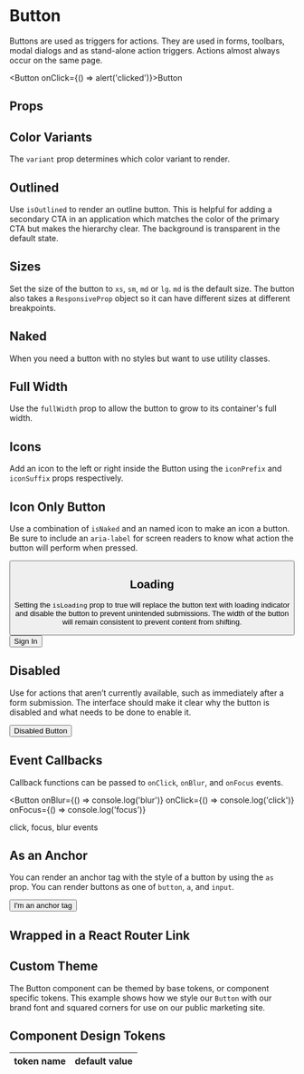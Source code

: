 
# Button

Buttons are used as triggers for actions.
They are used in forms, toolbars, modal dialogs and as stand-alone action triggers.
Actions almost always occur on the same page.

<Button onClick={() => alert('clicked')}>Button</Button>

## Props

## Color Variants

The `variant` prop determines which color variant to render.

<Variants />

## Outlined

Use `isOutlined` to render an outline button. This is helpful for adding a secondary CTA in an application which matches
the color of the primary CTA but makes the hierarchy clear. The background is transparent in the default state.

<Outlined />

## Sizes

Set the size of the button to `xs`, `sm`, `md` or `lg`. `md` is the default size. The button also takes a `ResponsiveProp` object
so it can have different sizes at different breakpoints.

<Sizes />

## Naked

When you need a button with no styles but want to use utility classes.

<Naked />

## Full Width

Use the `fullWidth` prop to allow the button to grow to its container's full width.

<FullWidth />

## Icons

Add an icon to the left or right inside the Button using the `iconPrefix` and `iconSuffix` props respectively.

<Icons />

## Icon Only Button

Use a combination of `isNaked` and an named icon to make an icon a button. Be sure to include an `aria-label` for screen readers to know what action the button will perform when pressed.

<Button iconPrefix="remove" isNaked aria-label="remove" />

## Loading

Setting the `isLoading` prop to true will replace the button text with loading indicator and disable the button to prevent unintended submissions.
The width of the button will remain consistent to prevent content from shifting.

<Button isLoading>Sign In</Button>

## Disabled

Use for actions that aren’t currently available, such as immediately after a form submission.
The interface should make it clear why the button is disabled and what needs to be done to enable it.

<Button isDisabled>Disabled Button</Button>

## Event Callbacks

Callback functions can be passed to `onClick`, `onBlur`, and `onFocus` events.

<Button
  onBlur={() => console.log('blur')}
  onClick={() => console.log('click')}
  onFocus={() => console.log('focus')}
>
  click, focus, blur events
</Button>

## As an Anchor

You can render an anchor tag with the style of a button by using the `as` prop. You
can render buttons as one of `button`, `a`, and `input`.

<Button as="a" href="https://ux.rhinolabs.agency" target="_blank">
  I'm an anchor tag
</Button>

## Wrapped in a React Router Link

<ReactRouterLink />

## Custom Theme

The Button component can be themed by base tokens, or component specific tokens. This example shows how we style our `Button` with our brand font and squared corners for use on our public marketing site.

<CustomTheme />

## Component Design Tokens

<table>
  <thead>
    <tr>
      <th>token name</th>
      <th>default value</th>
    </tr>
  </thead>
  <tbody>
    <DesignTokens />
  </tbody>
</table>

